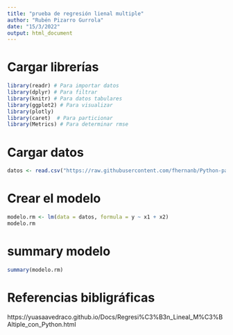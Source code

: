 ---
title: "prueba de regresión lienal multiple"
author: "Rubén Pizarro Gurrola"
date: "15/3/2022"
output: html_document
---


# Cargar librerías
```{r message=FALSE, warning=FALSE}
library(readr) # Para importar datos
library(dplyr) # Para filtrar   
library(knitr) # Para datos tabulares
library(ggplot2) # Para visualizar
library(plotly)
library(caret)  # Para particionar
library(Metrics) # Para determinar rmse
```


# Cargar datos
```{r}
datos <- read.csv("https://raw.githubusercontent.com/fhernanb/Python-para-estadistica/master/03%20Regression/Regresi%C3%B3n%20lineal%20m%C3%BAltiple/softdrink.csv")
```

# Crear el modelo
```{r}
modelo.rm <- lm(data = datos, formula = y ~ x1 + x2)
modelo.rm
```

# summary modelo
```{r}
summary(modelo.rm)
```


# Referencias bibligráficas

https://yuasaavedraco.github.io/Docs/Regresi%C3%B3n_Lineal_M%C3%BAltiple_con_Python.html
